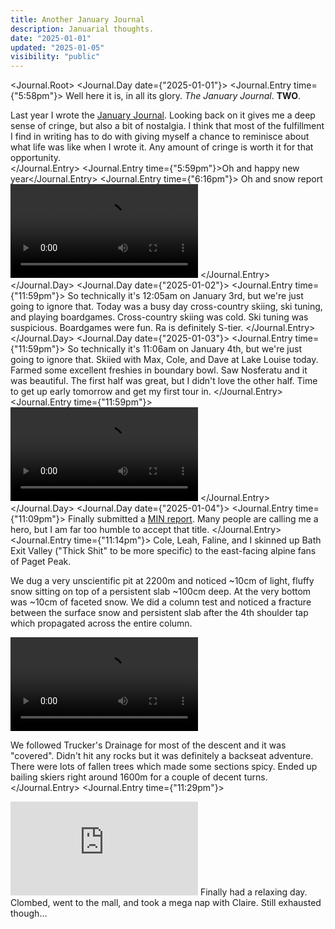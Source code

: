 ```yaml
---
title: Another January Journal
description: Januarial thoughts.
date: "2025-01-01"
updated: "2025-01-05"
visibility: "public"
---
```


<Journal.Root>
<Journal.Day date={"2025-01-01"}>
<Journal.Entry time={"5:58pm"}>
Well here it is, in all its glory. *The January Journal*. **TWO**.  

Last year I wrote the [January Journal](/writing/january-journal). Looking back on it gives me a deep sense of cringe, but also a bit of nostalgia. I think that most of the fulfillment I find in writing has to do with giving myself a chance to reminisce about what life was like when I wrote it. Any amount of cringe is worth it for that opportunity.  
</Journal.Entry>
<Journal.Entry time={"5:59pm"}>Oh and happy new year</Journal.Entry>
<Journal.Entry time={"6:16pm"}>
Oh and snow report  
<Video height={1920} width={1080}>
  <source src="/videos/another-january-journal/snow-report-1.mp4" type="video/mp4" />
</Video>
</Journal.Entry>
</Journal.Day>
<Journal.Day date={"2025-01-02"}>
<Journal.Entry time={"11:59pm"}>
So technically it's 12:05am on January 3rd, but we're just going to ignore that. Today was a busy day cross-country skiing, ski tuning, and playing boardgames. Cross-country skiing was cold. Ski tuning was suspicious. Boardgames were fun. Ra is definitely S-tier. 
</Journal.Entry>
</Journal.Day>
<Journal.Day date={"2025-01-03"}>
<Journal.Entry time={"11:59pm"}>
So technically it's 11:06am on January 4th, but we're just going to ignore that. Skiied with Max, Cole, and Dave at Lake Louise today. Farmed some excellent freshies in boundary bowl. Saw Nosferatu and it was beautiful. The first half was great, but I didn't love the other half. Time to get up early tomorrow and get my first tour in.
</Journal.Entry>
<Journal.Entry time={"11:59pm"}>
<Video height={1920} width={1080}>
  <source src="/videos/another-january-journal/snow-report-2.mp4" type="video/mp4" />
</Video>
</Journal.Entry>
</Journal.Day>
<Journal.Day date={"2025-01-04"}>
<Journal.Entry time={"11:09pm"}>
Finally submitted a [MIN report](https://avalanche.ca/map?panel=mountain-information-network-submissions%2F445089b0-cb2a-11ef-b55b-0a58a9feac02). Many people are calling me a hero, but I am far too humble to accept that title.
</Journal.Entry>
<Journal.Entry time={"11:14pm"}>
Cole, Leah, Faline, and I skinned up Bath Exit Valley ("Thick Shit" to be more specific) to the east-facing alpine fans of Paget Peak.

We dug a very unscientific pit at 2200m and noticed ~10cm of light, fluffy snow sitting on top of a persistent slab ~100cm deep. At the very bottom was ~10cm of faceted snow. We did a column test and noticed a fracture between the surface snow and persistent slab after the 4th shoulder tap which propagated across the entire column.

<Video height={1080} width={1920}>
  <source src="/videos/another-january-journal/column-test.mp4" type="video/mp4" />
</Video>

We followed Trucker's Drainage for most of the descent and it was "covered". Didn't hit any rocks but it was definitely a backseat adventure. There were lots of fallen trees which made some sections spicy. Ended up bailing skiers right around 1600m for a couple of decent turns.
</Journal.Entry>
<Journal.Entry time={"11:29pm"}>
<iframe className="aspect-video rounded-lg" src="https://www.youtube.com/embed/HMr69rP5s3g?si=nwsz_1kt0skVAncX&rel=0" title="YouTube video player" frameborder="0" allow="fullscreen; accelerometer; autoplay; clipboard-write; encrypted-media; gyroscope; picture-in-picture; web-share" referrerpolicy="strict-origin-when-cross-origin" allowfullscreen></iframe>
</Journal.Entry>
</Journal.Day>
<Journal.Day date={"2025-01-05"}>
<Journal.Entry time={"10:27pm"}>
Finally had a relaxing day. Clombed, went to the mall, and took a mega nap with Claire. Still exhausted though... 
</Journal.Entry>
</Journal.Day>
</Journal.Root>

